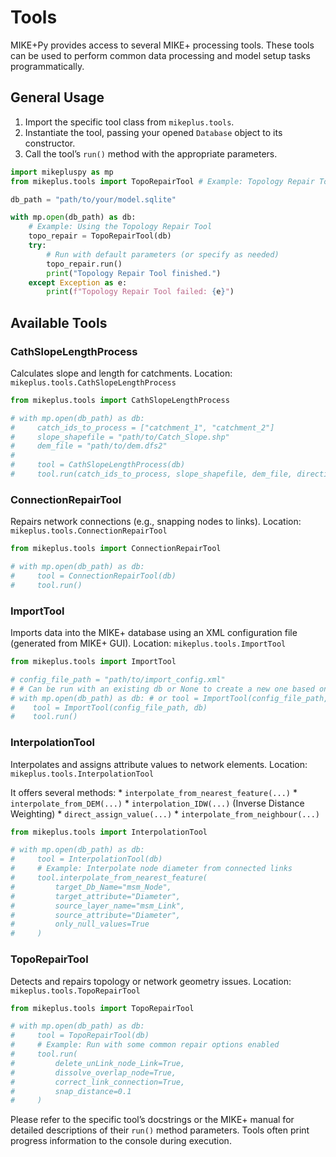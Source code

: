 # Tools

MIKE+Py provides access to several MIKE+ processing tools. These tools can be used to perform common data processing and model setup tasks programmatically.

## General Usage

1.  Import the specific tool class from `mikeplus.tools`.
2.  Instantiate the tool, passing your opened `Database` object to its constructor.
3.  Call the tool's `run()` method with the appropriate parameters.

```python
import mikepluspy as mp
from mikeplus.tools import TopoRepairTool # Example: Topology Repair Tool

db_path = "path/to/your/model.sqlite"

with mp.open(db_path) as db:
    # Example: Using the Topology Repair Tool
    topo_repair = TopoRepairTool(db)
    try:
        # Run with default parameters (or specify as needed)
        topo_repair.run()
        print("Topology Repair Tool finished.")
    except Exception as e:
        print(f"Topology Repair Tool failed: {e}")
```

## Available Tools

### CathSlopeLengthProcess
Calculates slope and length for catchments.
Location: `mikeplus.tools.CathSlopeLengthProcess`

```python
from mikeplus.tools import CathSlopeLengthProcess

# with mp.open(db_path) as db:
#     catch_ids_to_process = ["catchment_1", "catchment_2"]
#     slope_shapefile = "path/to/Catch_Slope.shp"
#     dem_file = "path/to/dem.dfs2"
#
#     tool = CathSlopeLengthProcess(db)
#     tool.run(catch_ids_to_process, slope_shapefile, dem_file, direction=0) # direction 0 for Downstream
```

### ConnectionRepairTool
Repairs network connections (e.g., snapping nodes to links).
Location: `mikeplus.tools.ConnectionRepairTool`

```python
from mikeplus.tools import ConnectionRepairTool

# with mp.open(db_path) as db:
#     tool = ConnectionRepairTool(db)
#     tool.run()
```

### ImportTool
Imports data into the MIKE+ database using an XML configuration file (generated from MIKE+ GUI).
Location: `mikeplus.tools.ImportTool`

```python
from mikeplus.tools import ImportTool

# config_file_path = "path/to/import_config.xml"
# # Can be run with an existing db or None to create a new one based on config
# with mp.open(db_path) as db: # or tool = ImportTool(config_file_path, database=None)
#    tool = ImportTool(config_file_path, db)
#    tool.run()
```

### InterpolationTool
Interpolates and assigns attribute values to network elements.
Location: `mikeplus.tools.InterpolationTool`

It offers several methods:
*   `interpolate_from_nearest_feature(...)`
*   `interpolate_from_DEM(...)`
*   `interpolation_IDW(...)` (Inverse Distance Weighting)
*   `direct_assign_value(...)`
*   `interpolate_from_neighbour(...)`

```python
from mikeplus.tools import InterpolationTool

# with mp.open(db_path) as db:
#     tool = InterpolationTool(db)
#     # Example: Interpolate node diameter from connected links
#     tool.interpolate_from_nearest_feature(
#         target_Db_Name="msm_Node",
#         target_attribute="Diameter",
#         source_layer_name="msm_Link",
#         source_attribute="Diameter",
#         only_null_values=True
#     )
```

### TopoRepairTool
Detects and repairs topology or network geometry issues.
Location: `mikeplus.tools.TopoRepairTool`

```python
from mikeplus.tools import TopoRepairTool

# with mp.open(db_path) as db:
#     tool = TopoRepairTool(db)
#     # Example: Run with some common repair options enabled
#     tool.run(
#         delete_unLink_node_Link=True,
#         dissolve_overlap_node=True,
#         correct_link_connection=True,
#         snap_distance=0.1
#     )
```

Please refer to the specific tool's docstrings or the MIKE+ manual for detailed descriptions of their `run()` method parameters. Tools often print progress information to the console during execution.